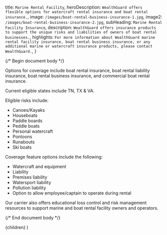 
  title: `Marine Rental Facility`,
  heroDescription: `WealthGuard offers flexible options for watercraft rental insurance and boat rental insurance.`,
  image: `/images/boat-rental-business-insurance-1.jpg`,
  image2: `/images/boat-rental-business-insurance-2.jpg`,
  subHeading: `Marine Rental Facility Insurance`,
  description: `WealthGuard offers insurance products to support the unique risks and liabilities of owners of boat rental businesses.`,
  highlights: `For more information about WealthGuard marine rental facility insurance, boat rental business insurance, or any additional marine or watercraft insurance products, please contact WealthGuard.`,
}

{/* Begin document body */}

Options for coverage include boat rental insurance, boat rental liability insurance, boat rental business insurance, and commercial boat rental insurance. 

Current eligible states include TN, TX & VA.

Eligible risks include:

- Canoes/Kayaks
- Houseboats
- Paddle boards
- Peddle boats
- Personal watercraft
- Pontoons
- Runabouts
- Ski boats

Coverage feature options include the following:

- Watercraft and equipment
- Liability
- Premises liability
- Watersport liability
- Pollution liability
- Option to allow employee/captain to operate during rental

Our carrier also offers educational loss control and risk management resources to support marine and boat rental facility owners and operators.

{/* End document body */}

  <SolutionTemplate meta={meta}>{children}</SolutionTemplate>
)
